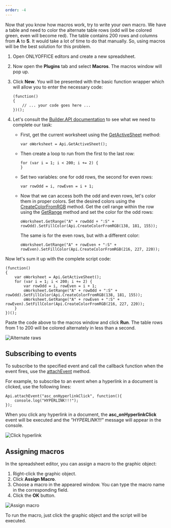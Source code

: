 ```yaml
---
order: -4
---
```

Now that you know how macros work, try to write your own macro. We have a table and need to color the alternate table rows (odd will be colored green, even will become red). The table contains 200 rows and columns from **A** to **S**. It would take a lot of time to do that manually. So, using macros will be the best solution for this problem.

1. Open ONLYOFFICE editors and create a new spreadsheet.

2. Now open the **Plugins** tab and select **Macros**. The macros window will pop up.

3. Click **New**. You will be presented with the basic function wrapper which will allow you to enter the necessary code:
   ```
   (function()
   {
       // ... your code goes here ...
   })();
   ```

4. Let's consult the [Builder.API documentation](/docbuilder/spreadsheetapi) to see what we need to complete our task:

   * First, get the current worksheet using the [GetActiveSheet](/docbuilder/spreadsheetapi/api/getactivesheet) method:
     ```
     var oWorksheet = Api.GetActiveSheet();
     ```

   * Then create a loop to run from the first to the last row:
     ```
     for (var i = 1; i < 200; i += 2) {
     }
     ```

   * Set two variables: one for odd rows, the second for even rows:
     ```
     var rowOdd = i, rowEven = i + 1;
     ```

   * Now that we can access both the odd and even rows, let's color them in proper colors. Set the desired colors using the [CreateColorFromRGB](/docbuilder/spreadsheetapi/api/createcolorfromrgb) method. Get the cell range within the row using the [GetRange](/docbuilder/spreadsheetapi/apiworksheet/getrange) method and set the color for the odd rows:

     ```
     oWorksheet.GetRange("A" + rowOdd + ":S" + rowOdd).SetFillColor(Api.CreateColorFromRGB(138, 181, 155));
     ```

     The same is for the even rows, but with a different color:

     ```
     oWorksheet.GetRange("A" + rowEven + ":S" + rowEven).SetFillColor(Api.CreateColorFromRGB(216, 227, 220));
     ```

Now let's sum it up with the complete script code:

```
(function()
{
    var oWorksheet = Api.GetActiveSheet();
    for (var i = 1; i < 200; i += 2) {
        var rowOdd = i, rowEven = i + 1;
        oWorksheet.GetRange("A" + rowOdd + ":S" + rowOdd).SetFillColor(Api.CreateColorFromRGB(138, 181, 155));
        oWorksheet.GetRange("A" + rowEven + ":S" + rowEven).SetFillColor(Api.CreateColorFromRGB(216, 227, 220));
    }
})();
```

Paste the code above to the macros window and click **Run**. The table rows from 1 to 200 will be colored alternately in less than a second.

![Alternate raws](/content/img/plugins/alternate-raws.png)

## Subscribing to events

To subscribe to the specified event and call the callback function when the event fires, use the [attachEvent](/docbuilder/textdocumentapi/api/attachevent) method.

For example, to subscribe to an event when a hyperlink in a document is clicked, use the following lines:

```
Api.attachEvent("asc_onHyperlinkClick", function(){
    console.log("HYPERLINK!!!");
});
```

When you click any hyperlink in a document, the **asc\_onHyperlinkClick** event will be executed and the *"HYPERLINK!!!"* message will appear in the console.

![Click hyperlink](/content/img/plugins/click-hyperlink.png)

## Assigning macros

In the spreadsheet editor, you can assign a macro to the graphic object:

1. Right-click the graphic object.
2. Click **Assign Macro**.
3. Choose a macro in the appeared window. You can type the macro name in the corresponding field.
4. Click the **OK** button.

![Assign macro](/content/img/plugins/assign-macro.png)

To run the macro, just click the graphic object and the script will be executed.
